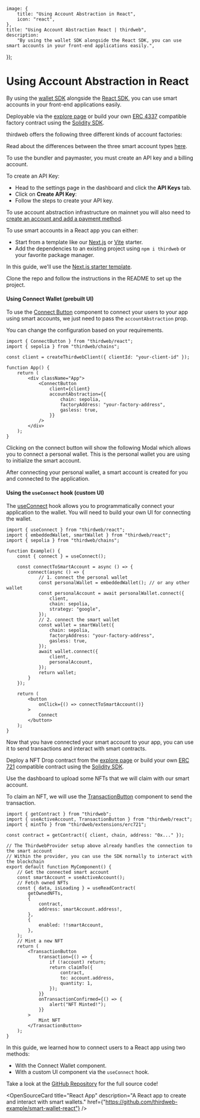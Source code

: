 
	image: {
		title: "Using Account Abstraction in React",
		icon: "react",
	},
	title: "Using Account Abstraction React | thirdweb",
	description:
		"By using the wallet SDK alongside the React SDK, you can use smart accounts in your front-end applications easily.",
});

# Using Account Abstraction in React

By using the [wallet SDK](/references/wallets/latest) alongside the [React SDK](/react/latest), you can use smart accounts in your front-end applications easily.

<Steps>

<Step title="Deploy an Account Factory">

Deployable via the [explore page](https://thirdweb.com/explore/smart-wallet) or build your own [ERC 4337](https://eips.ethereum.org/EIPS/eip-4337) compatible factory contract using the [Solidity SDK](/contracts/build/overview).

thirdweb offers the following three different kinds of account factories:

<Grid>
	<ArticleIconCard
		title="Account Factory"
		href="https://thirdweb.com/thirdweb.eth/AccountFactory"
		icon={WalletsSmartIcon}
	/>
	<ArticleIconCard
		title="Managed Account Factory"
		href="https://thirdweb.com/thirdweb.eth/ManagedAccountFactory"
		icon={WalletsSmartIcon}
	/>
</Grid>

Read about the differences between the three smart account types [here](/account-abstraction/how-it-works).

</Step>
<Step title="Create an API key">

To use the bundler and paymaster, you must create an API key and a billing account.

To create an API Key:

- Head to the settings page in the dashboard and click the **API Keys** tab.
- Click on **Create API Key**:
- Follow the steps to create your API key.

To use account abstraction infrastructure on mainnet you will also need to [create an account and add a payment method](https://thirdweb.com/dashboard/settings/billing).

</Step>

<Step title="Create an App">

To use smart accounts in a React app you can either:

- Start from a template like our [Next.js](https://github.com/thirdweb-example/next-starter) or [Vite](https://github.com/thirdweb-example/vite-starter) starter.
- Add the dependencies to an existing project using `npm i thirdweb` or your favorite package manager.

In this guide, we'll use the [Next.js starter template](https://github.com/thirdweb-example/next-starter).

Clone the repo and follow the instructions in the README to set up the project.

</Step>
<Step title="Build your connection UI">

#### Using Connect Wallet (prebuilt UI)

To use the [Connect Button](/references/typescript/v5/ConnectButton) component to connect your users to your app using smart accounts, we just need to pass the `accountAbstraction` prop.

You can change the configuration based on your requirements.

```tsx
import { ConnectButton } from "thirdweb/react";
import { sepolia } from "thirdweb/chains";

const client = createThirdwebClient({ clientId: "your-client-id" });

function App() {
	return (
		<div className="App">
			<ConnectButton
				client={client}
				accountAbstraction={{
					chain: sepolia,
					factoryAddress: "your-factory-address",
					gasless: true,
				}}
			/>
		</div>
	);
}
```

Clicking on the connect button will show the following Modal which allows you to connect a personal wallet. This is the personal wallet you are using to initialize the smart account.

After connecting your personal wallet, a smart account is created for you and connected to the application.

#### Using the `useConnect` hook (custom UI)

The [useConnect](/references/typescript/v5/useConnect) hook allows you to programmatically connect your application to the wallet. You will need to build your own UI for connecting the wallet.

```tsx
import { useConnect } from "thirdweb/react";
import { embeddedWallet, smartWallet } from "thirdweb/react";
import { sepolia } from "thirdweb/chains";

function Example() {
	const { connect } = useConnect();

	const connectToSmartAccount = async () => {
		connect(async () => {
			// 1. connect the personal wallet
			const personalWallet = embeddedWallet(); // or any other wallet
			const personalAccount = await personalWallet.connect({
				client,
				chain: sepolia,
				strategy: "google",
			});
			// 2. connect the smart wallet
			const wallet = smartWallet({
				chain: sepolia,
				factoryAddress: "your-factory-address",
				gasless: true,
			});
			await wallet.connect({
				client,
				personalAccount,
			});
			return wallet;
		}
	});

	return (
		<button
			onClick={() => connectToSmartAccount()}
		>
			Connect
		</button>
	);
}
```

</Step>
<Step title="Use the Smart account">

Now that you have connected your smart account to your app, you can use it to send transactions and interact with smart contracts.

Deploy a NFT Drop contract from the [explore page](https://thirdweb.com/explore/nft-drop) or build your own [ERC 721](https://eips.ethereum.org/EIPS/eip-721) compatible contract using the [Solidity SDK](/contracts/build/overview).

Use the dashboard to upload some NFTs that we will claim with our smart account.

To claim an NFT, we will use the [TransactionButton](/references/typescript/v5/TransactionButton) component to send the transaction.

```tsx
import { getContract } from "thirdweb";
import { useActiveAccount, TransactionButton } from "thirdweb/react";
import { mintTo } from "thirdweb/extensions/erc721";

const contract = getContract({ client, chain, address: "0x..." });

// The ThirdwebProvider setup above already handles the connection to the smart account
// Within the provider, you can use the SDK normally to interact with the blockchain
export default function MyComponent() {
	// Get the connected smart account
	const smartAccount = useActiveAccount();
	// Fetch owned NFTs
	const { data, isLoading } = useReadContract(
		getOwnedNFTs,
		{
			contract,
			address: smartAccount.address!,
		},
		{
			enabled: !!smartAccount,
		},
	);
	// Mint a new NFT
	return (
		<TransactionButton
			transaction={() => {
				if (!account) return;
				return claimTo({
					contract,
					to: account.address,
					quantity: 1,
				});
			}}
			onTransactionConfirmed={() => {
				alert("NFT Minted!");
			}}
		>
			Mint NFT
		</TransactionButton>
	);
}
```

</Step>

<Step title="Conclusion">

In this guide, we learned how to connect users to a React app using two methods:

- With the Connect Wallet component.
- With a custom UI component via the `useConnect` hook.

Take a look at the [GitHub Repository](https://github.com/thirdweb-example/smart-wallet-react) for the full source code!

<OpenSourceCard
	title="React App"
	description="A React app to create and interact with smart wallets."
	href={"https://github.com/thirdweb-example/smart-wallet-react"}
/>
</Step>
</Steps>
